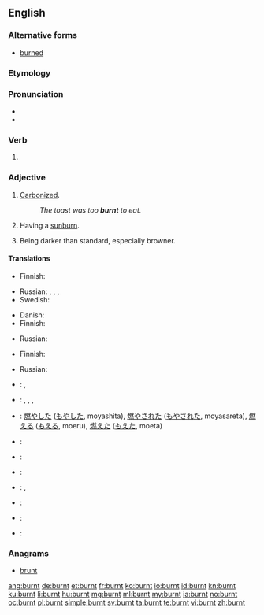 ==English==

===Alternative forms===
* [[burned]]

===Etymology===
{{suffix|burn|t}}

===Pronunciation===
* {{IPA|/ˈbɜrnt/}}
* {{audio|en-us-burnt.ogg|Audio (US)}}

===Verb===
{{en-verb form}}

# {{en-past of|burn}}


===Adjective===
{{en-adj}}

# {{context|of food}} [[carbonize|Carbonized]].
#: ''The toast was too '''burnt''' to eat.''
# {{context|of a person}} Having a [[sunburn]].
# {{context|of a color}} Being darker than standard, especially browner.

====Translations====
{{trans-top|carbonized}}
* Finnish: {{t|fi|palanut}}
{{trans-mid}}
* Russian: {{t|ru|горелый|tr=gorélyj|sc=Cyrl}}, {{t|ru|жжёный|tr=žžónyj|sc=Cyrl}}, {{t|ru|сгоревший|tr=sgorévšij|sc=Cyrl}}, {{t|ru|выжженный|tr=výžžennyj|sc=Cyrl}} {{qualifier|scorched}}
* Swedish: {{t|sv|bränd}}
{{trans-bottom}}
{{trans-top|sun-burned}}
* Danish: {{t|da|solbränd|c}}
* Finnish: {{t|fi|palanut}}
{{trans-mid}}
* Russian: {{t|ru|загорелый|tr=zagorélyj|sc=Cyrl}}
{{trans-bottom}}
{{trans-top|browner than standard}}
* Finnish: {{t|fi|poltettu}}
{{trans-mid}}
* Russian: {{t|ru|подгоревший|tr=podgorévšij|sc=Cyrl}}
{{trans-bottom}}
{{checktrans-top}}
<!--We don't have translations of inflected forms. Does the word fit the adjective senses?-->
* {{ttbc|nl}}: {{t+|nl|verbrandde}}, {{t+|nl|verbrand}}
* {{ttbc|id}}: {{t+|id|bakar|alt=membakar}}, {{t+|id|bakar|alt=membakar}}, {{t+|id|bakar|alt=dibakar}}, {{t+|id|bakar|alt=terbakar}}
* {{ttbc|ja}}: [[燃やした]] ([[もやした]], moyashita), [[燃やされた]] ([[もやされた]], moyasareta),  [[燃える]] ([[もえる]], moeru),  [[燃えた]] ([[もえた]], moeta)
* {{ttbc|rup}}: {{t-|rup|arsu}}
* {{ttbc|fr}}: {{t+|fr|brûlé}}
{{trans-mid}}
* {{ttbc|it}}: {{t-|it|arso}}
* {{ttbc|la}}: {{t-|la|arsus|alt=ārsus}}, {{t-|la|aestuatus|alt=aestuātus}}
* {{ttbc|pt}}: {{t+|pt|queimado}}
* {{ttbc|ro}}: {{t-|ro|ars}}
* {{ttbc|es}}: {{t+|es|quemado}}
{{trans-bottom}}

===Anagrams===
* [[brunt#English|brunt]]

[[ang:burnt]]
[[de:burnt]]
[[et:burnt]]
[[fr:burnt]]
[[ko:burnt]]
[[io:burnt]]
[[id:burnt]]
[[kn:burnt]]
[[ku:burnt]]
[[li:burnt]]
[[hu:burnt]]
[[mg:burnt]]
[[ml:burnt]]
[[my:burnt]]
[[ja:burnt]]
[[no:burnt]]
[[oc:burnt]]
[[pl:burnt]]
[[simple:burnt]]
[[sv:burnt]]
[[ta:burnt]]
[[te:burnt]]
[[vi:burnt]]
[[zh:burnt]]